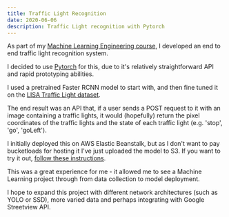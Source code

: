 ```yaml
---
title: Traffic Light Recognition
date: 2020-06-06
description: Traffic Light recognition with Pytorch
---
```


As part of my [Machine Learning Engineering course](https://www.springboard.com/workshops/ai-machine-learning-career-track/), I developed an end to end traffic light recognition system.

I decided to use [Pytorch](https://pytorch.org/) for this, due to it's relatively straightforward API and rapid prototyping abilities.

I used a pretrained Faster RCNN model to start with, and then fine tuned it on the [LISA Traffic Light dataset](https://www.kaggle.com/mbornoe/lisa-traffic-light-dataset).

The end result was an API that, if a user sends a POST request to it with an image containing a traffic lights, it would (hopefully) return the pixel coordinates of the traffic lights and the state of each traffic light (e.g. 'stop', 'go', 'goLeft').

I initially deployed this on AWS Elastic Beanstalk, but as I don't want to pay bucketloads for hosting it I've just uploaded the model to S3. If you want to try it out, [follow these instructions](https://github.com/aidandunlop/traffic_light_recognition).

This was a great experience for me - it allowed me to see a Machine Learning project through from data collection to model deployment. 

I hope to expand this project with different network architectures (such as YOLO or SSD), more varied data and perhaps integrating with Google Streetview API.
